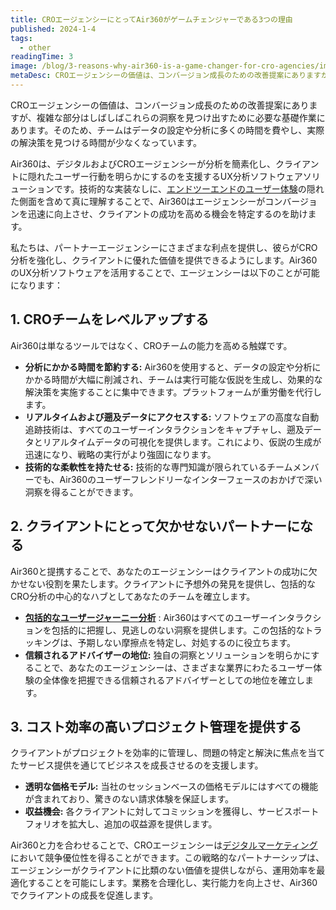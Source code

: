 ```yaml
---
title: CROエージェンシーにとってAir360がゲームチェンジャーである3つの理由
published: 2024-1-4
tags: 
  - other
readingTime: 3
image: /blog/3-reasons-why-air360-is-a-game-changer-for-cro-agencies/image1.png
metaDesc: CROエージェンシーの価値は、コンバージョン成長のための改善提案にありますが、複雑な部分はしばしばこれらの洞察を見つけ出すために必要な基礎作業にあります。そのため、チームはデータの設定や分析に多くの時間を費やし、実際の解決策を見つける時間が少なくなっています。
---
```


CROエージェンシーの価値は、コンバージョン成長のための改善提案にありますが、複雑な部分はしばしばこれらの洞察を見つけ出すために必要な基礎作業にあります。そのため、チームはデータの設定や分析に多くの時間を費やし、実際の解決策を見つける時間が少なくなっています。

Air360は、デジタルおよびCROエージェンシーが分析を簡素化し、クライアントに隠れたユーザー行動を明らかにするのを支援するUX分析ソフトウェアソリューションです。技術的な実装なしに、[エンドツーエンドのユーザー体験](/ja/blog/3-steps-cro-process-for-exponential-business-growth/)の隠れた側面を含めて真に理解することで、Air360はエージェンシーがコンバージョンを迅速に向上させ、クライアントの成功を高める機会を特定するのを助けます。

私たちは、パートナーエージェンシーにさまざまな利点を提供し、彼らがCRO分析を強化し、クライアントに優れた価値を提供できるようにします。Air360のUX分析ソフトウェアを活用することで、エージェンシーは以下のことが可能になります：

## 1. CROチームをレベルアップする
Air360は単なるツールではなく、CROチームの能力を高める触媒です。
- **分析にかかる時間を節約する:** Air360を使用すると、データの設定や分析にかかる時間が大幅に削減され、チームは実行可能な仮説を生成し、効果的な解決策を実施することに集中できます。プラットフォームが重労働を代行します。
- **リアルタイムおよび遡及データにアクセスする:** ソフトウェアの高度な自動追跡技術は、すべてのユーザーインタラクションをキャプチャし、遡及データとリアルタイムデータの可視化を提供します。これにより、仮説の生成が迅速になり、戦略の実行がより強固になります。
- **技術的な柔軟性を持たせる:** 技術的な専門知識が限られているチームメンバーでも、Air360のユーザーフレンドリーなインターフェースのおかげで深い洞察を得ることができます。

## 2. クライアントにとって欠かせないパートナーになる
Air360と提携することで、あなたのエージェンシーはクライアントの成功に欠かせない役割を果たします。クライアントに予想外の発見を提供し、包括的なCRO分析の中心的なハブとしてあなたのチームを確立します。
- [**包括的なユーザージャーニー分析**](/ja/blog/why-google-analytics4-falls-for-cro-for-ecommerce/) : Air360はすべてのユーザーインタラクションを包括的に把握し、見逃しのない洞察を提供します。この包括的なトラッキングは、予期しない摩擦点を特定し、対処するのに役立ちます。
- **信頼されるアドバイザーの地位:** 独自の洞察とソリューションを明らかにすることで、あなたのエージェンシーは、さまざまな業界にわたるユーザー体験の全体像を把握できる信頼されるアドバイザーとしての地位を確立します。

## 3. コスト効率の高いプロジェクト管理を提供する
クライアントがプロジェクトを効率的に管理し、問題の特定と解決に焦点を当てたサービス提供を通じてビジネスを成長させるのを支援します。
- **透明な価格モデル:** 当社のセッションベースの価格モデルにはすべての機能が含まれており、驚きのない請求体験を保証します。
- **収益機会:** 各クライアントに対してコミッションを獲得し、サービスポートフォリオを拡大し、追加の収益源を提供します。

Air360と力を合わせることで、CROエージェンシーは[デジタルマーケティング](/ja/blog/10-ways-to-reduce-customer-acquisition-costs/)において競争優位性を得ることができます。この戦略的なパートナーシップは、エージェンシーがクライアントに比類のない価値を提供しながら、運用効率を最適化することを可能にします。業務を合理化し、実行能力を向上させ、Air360でクライアントの成長を促進します。
